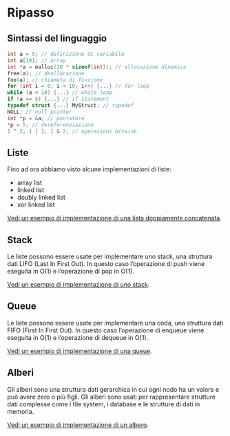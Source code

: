 # Ripasso

## Sintassi del linguaggio

```.c
int a = 5; // definizione di variabile
int a[10]; // array
int *a = malloc(10 * sizeof(int)); // allocazione dinamica
free(a); // deallocazione
foo(a); // chiamata di funzione
for (int i = 0; i < 10; i++) {...} // for loop
while (a < 10) {...} // while loop
if (a == 5) {...} // if statement
typedef struct {...} MyStruct; // typedef
NULL; // null pointer
int *p = &a; // puntatore
*p = 5; // dereferenziazione
1 ^ 2; 1 | 2; 1 & 2; // operazioni bitwise
```

## Liste

Fino ad ora abbiamo visto alcune implementazioni di liste:

- array list
- linked list
- doubly linked list
- xor linked list


[Vedi un esempio di implementazione di una lista doppiamente concatenata](./code/linked_list.c).

## Stack

Le liste possono essere usate per implementare uno stack, una struttura dati LIFO (Last In First Out). In questo caso l'operazione di push viene eseguita in O(1) e l'operazione di pop in O(1).

[Vedi un esempio di implementazione di uno stack](./code/stack.c).

## Queue

Le liste possono essere usate per implementare una coda, una struttura dati FIFO (First In First Out). In questo caso l'operazione di enqueue viene eseguita in O(1) e l'operazione di dequeue in O(1).

[Vedi un esempio di implementazione di una queue](./code/queue.c).

## Alberi

Gli alberi sono una struttura dati gerarchica in cui ogni nodo ha un valore e può avere zero o più figli. Gli alberi sono usati per rappresentare strutture dati complesse come i file system, i database e le strutture di dati in memoria.

[Vedi un esempio di implementazione di un albero](./code/albero.c).
